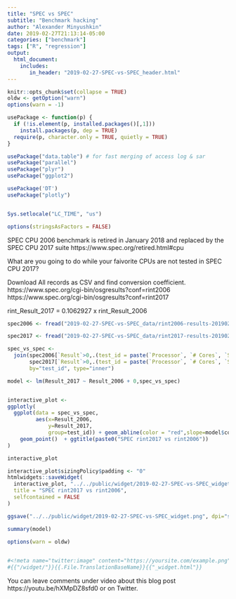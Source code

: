 ```yaml
---
title: "SPEC vs SPEC"
subtitle: "Benchmark hacking"
author: "Alexander Minyushkin"
date: 2019-02-27T21:13:14-05:00
categories: ["benchmark"]
tags: ["R", "regression"]
output:
  html_document:
    includes:
       in_header: "2019-02-27-SPEC-vs-SPEC_header.html"
---
```


```r
knitr::opts_chunk$set(collapse = TRUE)
oldw <- getOption("warn")
options(warn = -1)

usePackage <- function(p) {
  if (!is.element(p, installed.packages()[,1]))
    install.packages(p, dep = TRUE)
  require(p, character.only = TRUE, quietly = TRUE)
}

usePackage("data.table") # for fast merging of access log & sar
usePackage("parallel")
usePackage("plyr")
usePackage("ggplot2")

usePackage('DT')
usePackage("plotly")


Sys.setlocale("LC_TIME", "us")

options(stringsAsFactors = FALSE)


```


SPEC CPU 2006 benchmark is retired in January 2018 and replaced by the SPEC CPU 2017 suite https://www.spec.org/retired.html#cpu

What are you going to do while your faivorite CPUs are not tested in SPEC CPU 2017?

Download All records as CSV and find conversion coefficient.
https://www.spec.org/cgi-bin/osgresults?conf=rint2006
https://www.spec.org/cgi-bin/osgresults?conf=rint2017


rint_Result_2017 = 0.1062927 x rint_Result_2006

```r
spec2006 <- fread("2019-02-27-SPEC-vs-SPEC_data/rint2006-results-20190227-045636.csv")

spec2017 <- fread("2019-02-27-SPEC-vs-SPEC_data/rint2017-results-20190227-045535.csv")

spec_vs_spec <- 
  join(spec2006[`Result`>0,.(test_id = paste(`Processor`, `# Cores`, `System`, sep = ", "), Result_2006=`Result`)],
       spec2017[`Result`>0,.(test_id = paste(`Processor`, `# Cores`, `System`, sep = ", "), Result_2017=`Result`)],
       by="test_id", type="inner")

model <- lm(Result_2017 ~ Result_2006 + 0,spec_vs_spec)


interactive_plot <-
ggplotly(
  ggplot(data = spec_vs_spec, 
         aes(x=Result_2006, 
             y=Result_2017,
             group=test_id)) + geom_abline(color = "red",slope=model$coefficients[1], intercept = 0) + 
    geom_point()  + ggtitle(paste0("SPEC rint2017 vs rint2006")) 
)

interactive_plot

interactive_plot$sizingPolicy$padding <- "0"
htmlwidgets::saveWidget(
  interactive_plot, "../../public/widget/2019-02-27-SPEC-vs-SPEC_widget.html", libdir = "lib",
  title = "SPEC rint2017 vs rint2006",
  selfcontained = FALSE
)

ggsave("../../public/widget/2019-02-27-SPEC-vs-SPEC_widget.png", dpi="screen")

summary(model)

options(warn = oldw)

	
#<!meta name="twitter:image" content="https://yoursite.com/example.png" />
#{{"/widget/"}}{{.File.TranslationBaseName}}{{"_widget.html"}}
```

You can leave comments under video about this blog post https://youtu.be/hXMpDZ8sfd0 or on Twitter.
<meta name="twitter:player" content="/widget/2019-02-27-SPEC-vs-SPEC_widget.html" />
